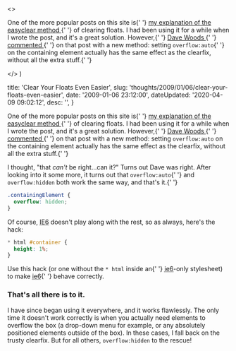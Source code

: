

  <>
    <p>
      One of the more popular posts on this site is{' '}
      <a
        href="http&#58;//dtott.com/thoughts/2007/12/10/clear-your-floats-the-right-way/"
        title="Clear your floats&#58; the right way"
      >
        my explanation of the easyclear method
      </a>{' '}
      of clearing floats. I had been using it for a while when I wrote the post,
      and it's a great solution. However,{' '}
      <a href="http&#58;//www.dave-woods.co.uk/" title="Dave Woods">
        Dave Woods
      </a>{' '}
      <a
        href="http&#58;//dtott.com/thoughts/2007/12/10/clear-your-floats-the-right-way/#comment-86"
        title="Dave Woods' comment"
      >
        commented
      </a>{' '}
      on that post with a new method&#58; setting <code>overflow&#58;auto</code>{' '}
      on the containing element actually has the same effect as the clearfix,
      without all the extra stuff.{' '}
    </p>
  </>
)


  title: 'Clear Your Floats Even Easier',
  slug: 'thoughts/2009/01/06/clear-your-floats-even-easier',
  date: '2009-01-06 23:12:00',
  dateUpdated: '2020-04-09 09:02:12',
  desc: '',
}

<p>
  One of the more popular posts on this site is{' '}
  <a
    href="http://dtott.com/thoughts/2007/12/10/clear-your-floats-the-right-way/"
    title="Clear your floats: the right way"
  >
    my explanation of the easyclear method
  </a>{' '}
  of clearing floats. I had been using it for a while when I wrote the post, and
  it's a great solution. However,{' '}
  <a href="http://www.dave-woods.co.uk/" title="Dave Woods">
    Dave Woods
  </a>{' '}
  <a
    href="http://dtott.com/thoughts/2007/12/10/clear-your-floats-the-right-way/#comment-86"
    title="Dave Woods' comment"
  >
    commented
  </a>{' '}
  on that post with a new method: setting <code>overflow:auto</code> on the
  containing element actually has the same effect as the clearfix, without all
  the extra stuff.{' '}
</p>
<p>
  I thought, "that <em>can't</em> be right...can it?" Turns out Dave was right.
  After looking into it some more, it turns out that <code>overflow:auto</code>{' '}
  and <code>overflow:hidden</code> both work the same way, and that's it.{' '}
</p>

```css
.containingElement {
  overflow: hidden;
}
```

<p>
  Of course, <abbr title="Browser of Death">IE6</abbr> doesn't play along with
  the rest, so as always, here's the hack:
</p>

```css
* html #container {
  height: 1%;
}
```

<p>
  Use this hack (or one without the <code>* html</code> inside an{' '}
  <abbr title="Browser voted most likely to cause suicide">ie6</abbr>-only
  stylesheet) to make <abbr title="Raise your hand if you hate ie6">ie6</abbr>{' '}
  behave correctly.
</p>
<h3>That's all there is to it.</h3>
<p>
  I have since began using it everywhere, and it works flawlessly. The only time
  it doesn't work correctly is when you actually need elements to overflow the
  box (a drop-down menu for example, or any absolutely positioned elements
  outside of the box). In these cases, I fall back on the trusty clearfix. But
  for all others, <code>overflow:hidden</code> to the rescue!
</p>
